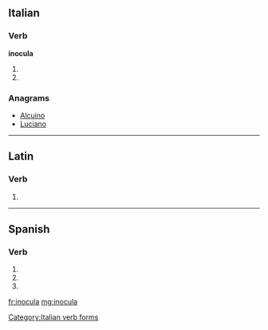 ==Italian==

===Verb===
'''inocula'''

# {{conjugation of|inoculare||3|s|pres|ind|lang=it}}
# {{conjugation of|inoculare||2|s|imp|lang=it}}

===Anagrams===
* [[Alcuino#Italian|Alcuino]]
* [[Luciano#Italian|Luciano]]

[[Category:Italian verb forms]]

----

==Latin==

===Verb===
{{la-verb-form|inoculā}}

# {{conjugation of|inoculo|inoculō|2|s|pres|act|imp|lang=la}}


----

==Spanish==

===Verb===
{{es-verb-form|inocular}}

# {{es-verb form of|ending=ar|mood=imperative|sense=affirmative|pers=2|formal=no|number=singular|[[inocular]]}}
# {{es-verb form of|ending=ar|mood=indicative|tense=present|pers=2|formal=yes|number=singular|[[inocular]]}}
# {{es-verb form of|ending=ar|mood=indicative|tense=present|pers=3|number=singular|[[inocular]]}}

[[fr:inocula]]
[[mg:inocula]]